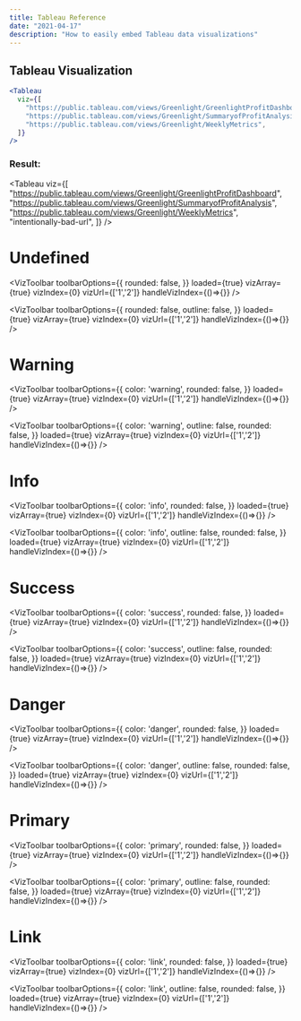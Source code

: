 ```yaml
---
title: Tableau Reference
date: "2021-04-17"
description: "How to easily embed Tableau data visualizations"
---
```


## Tableau Visualization
```jsx
<Tableau
  viz={[
    "https://public.tableau.com/views/Greenlight/GreenlightProfitDashboard",
    "https://public.tableau.com/views/Greenlight/SummaryofProfitAnalysis",
    "https://public.tableau.com/views/Greenlight/WeeklyMetrics",
  ]}
/>
```

### Result:
<Tableau
  viz={[
    "https://public.tableau.com/views/Greenlight/GreenlightProfitDashboard",
    "https://public.tableau.com/views/Greenlight/SummaryofProfitAnalysis",
    "https://public.tableau.com/views/Greenlight/WeeklyMetrics",
    "intentionally-bad-url",
  ]}
/>

<!-- 
<Tableau
  viz="https://public.tableau.com/views/OilGasProduction_16207892650600/AssetProductionReport"
  customToolbar={true}
  toolbarOptions={{
    buttons: [
      'undo',
      'redo',
      'reset',
      'share'
    ],
    color: 'warning',
    outline: false,
    rounded: false,
    downloads: [
      'pdf',
      'image',
      'powerpoint'
    ],
  }}
/> -->

<!-- color undefined -->
# Undefined

<VizToolbar
  toolbarOptions={{
    rounded: false,
  }}
  loaded={true}
  vizArray={true}
  vizIndex={0}
  vizUrl={['1','2']}
  handleVizIndex={()=>{}}
/>

<VizToolbar
  toolbarOptions={{
    rounded: false,
    outline: false,
  }}
  loaded={true}
  vizArray={true}
  vizIndex={0}
  vizUrl={['1','2']}
  handleVizIndex={()=>{}}
/>

<!-- warning  -->
# Warning

<VizToolbar
  toolbarOptions={{
    color: 'warning',
    rounded: false,
  }}
  loaded={true}
  vizArray={true}
  vizIndex={0}
  vizUrl={['1','2']}
  handleVizIndex={()=>{}}
/>

<VizToolbar
  toolbarOptions={{
    color: 'warning',
    outline: false,
    rounded: false,
  }}
  loaded={true}
  vizArray={true}
  vizIndex={0}
  vizUrl={['1','2']}
  handleVizIndex={()=>{}}
/>

<!-- info -->
# Info

<VizToolbar
  toolbarOptions={{
    color: 'info',
    rounded: false,
  }}
  loaded={true}
  vizArray={true}
  vizIndex={0}
  vizUrl={['1','2']}
  handleVizIndex={()=>{}}
/>

<VizToolbar
  toolbarOptions={{
    color: 'info',
    outline: false,
    rounded: false,
  }}
  loaded={true}
  vizArray={true}
  vizIndex={0}
  vizUrl={['1','2']}
  handleVizIndex={()=>{}}
/>

<!-- success -->
# Success

<VizToolbar
  toolbarOptions={{
    color: 'success',
    rounded: false,
  }}
  loaded={true}
  vizArray={true}
  vizIndex={0}
  vizUrl={['1','2']}
  handleVizIndex={()=>{}}
/>

<VizToolbar
  toolbarOptions={{
    color: 'success',
    outline: false,
    rounded: false,
  }}
  loaded={true}
  vizArray={true}
  vizIndex={0}
  vizUrl={['1','2']}
  handleVizIndex={()=>{}}
/>

<!-- danger -->
# Danger

<VizToolbar
  toolbarOptions={{
    color: 'danger',
    rounded: false,
  }}
  loaded={true}
  vizArray={true}
  vizIndex={0}
  vizUrl={['1','2']}
  handleVizIndex={()=>{}}
/>

<VizToolbar
  toolbarOptions={{
    color: 'danger',
    outline: false,
    rounded: false,
  }}
  loaded={true}
  vizArray={true}
  vizIndex={0}
  vizUrl={['1','2']}
  handleVizIndex={()=>{}}
/>

<!-- primary -->
# Primary

<VizToolbar
  toolbarOptions={{
    color: 'primary',
    rounded: false,
  }}
  loaded={true}
  vizArray={true}
  vizIndex={0}
  vizUrl={['1','2']}
  handleVizIndex={()=>{}}
/>

<VizToolbar
  toolbarOptions={{
    color: 'primary',
    outline: false,
    rounded: false,
  }}
  loaded={true}
  vizArray={true}
  vizIndex={0}
  vizUrl={['1','2']}
  handleVizIndex={()=>{}}
/>

<!-- link -->
# Link

<VizToolbar
  toolbarOptions={{
    color: 'link',
    rounded: false,
  }}
  loaded={true}
  vizArray={true}
  vizIndex={0}
  vizUrl={['1','2']}
  handleVizIndex={()=>{}}
/>

<VizToolbar
  toolbarOptions={{
    color: 'link',
    outline: false,
    rounded: false,
  }}
  loaded={true}
  vizArray={true}
  vizIndex={0}
  vizUrl={['1','2']}
  handleVizIndex={()=>{}}
/>